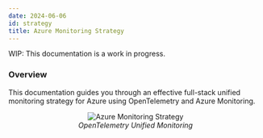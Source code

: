 ```yaml
---
date: 2024-06-06
id: strategy
title: Azure Monitoring Strategy
---
```


<Admonition>
WIP: This documentation is a work in progress.
</Admonition>

### Overview

This documentation guides you through an effective full-stack unified monitoring strategy for Azure using OpenTelemetry and Azure Monitoring.

<figure data-zoomable align="center">
    <img
        src="/img/docs/azure-monitoring/unified-collection.webp"
        alt="Azure Monitoring Strategy"
    />
    <figcaption>
        <i>
        OpenTelemetry Unified Monitoring 
        </i>
    </figcaption>
</figure>
